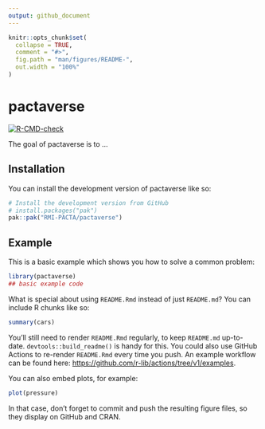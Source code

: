 ```yaml
---
output: github_document
---
```


<!-- README.md is generated from README.Rmd. Please edit that file -->

```r
knitr::opts_chunk$set(
  collapse = TRUE,
  comment = "#>",
  fig.path = "man/figures/README-",
  out.width = "100%"
)
```

# pactaverse

<!-- badges: start -->
[![R-CMD-check](https://github.com/RMI-PACTA/pactaverse/actions/workflows/R-CMD-check.yaml/badge.svg)](https://github.com/RMI-PACTA/pactaverse/actions/workflows/R-CMD-check.yaml)
<!-- badges: end -->

The goal of pactaverse is to ...

## Installation

You can install the development version of pactaverse like so:

``` r
# Install the development version from GitHub
# install.packages("pak")
pak::pak("RMI-PACTA/pactaverse")
```

## Example

This is a basic example which shows you how to solve a common problem:

```r
library(pactaverse)
## basic example code
```

What is special about using `README.Rmd` instead of just `README.md`? You can include R chunks like so:

```r
summary(cars)
```

You'll still need to render `README.Rmd` regularly, to keep `README.md` up-to-date. `devtools::build_readme()` is handy for this. You could also use GitHub Actions to re-render `README.Rmd` every time you push. An example workflow can be found here: <https://github.com/r-lib/actions/tree/v1/examples>.

You can also embed plots, for example:

```r
plot(pressure)
```

In that case, don't forget to commit and push the resulting figure files, so they display on GitHub and CRAN.
